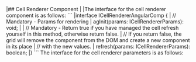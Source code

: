 <framework-specific-section frameworks="angular">
|## Cell Renderer Component
|
|The interface for the cell renderer component is as follows:
</framework-specific-section>

<framework-specific-section frameworks="angular">
```
|interface ICellRendererAngularComp {
|    // Mandatory - Params for rendering
|    agInit(params: ICellRendererParams): void;
|
|    // Mandatory - Return true if you have managed the cell refresh yourself in this method, otherwise return false.
|    // If you return false, the grid will remove the component from the DOM and create a new component in its place 
|    // with the new values.
|    refresh(params: ICellRendererParams): boolean;
|}
```
</framework-specific-section>

<framework-specific-section frameworks="angular">
The interface for the cell renderer parameters is as follows:
</framework-specific-section>